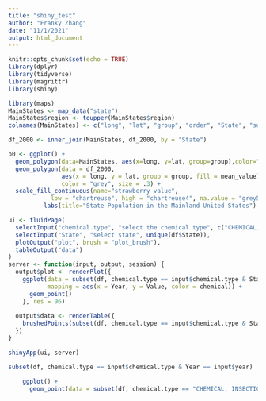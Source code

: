 ```yaml
---
title: "shiny_test"
author: "Franky Zhang"
date: "11/1/2021"
output: html_document
---
```


```r
knitr::opts_chunk$set(echo = TRUE)
library(dplyr)
library(tidyverse)
library(magrittr)
library(shiny)
```



```r
library(maps)
MainStates <- map_data("state")
MainStates$region <- toupper(MainStates$region)
colnames(MainStates) <- c("long", "lat", "group", "order", "State", "subregion")

df_2000 <- inner_join(MainStates, df_2000, by = "State")

p0 <- ggplot() + 
  geom_polygon(data=MainStates, aes(x=long, y=lat, group=group),color="black", fill="seashell1", size = .3) + 
  geom_polygon(data = df_2000, 
               aes(x = long, y = lat, group = group, fill = mean_value), 
               color = "grey", size = .3) + 
  scale_fill_continuous(name="strawberry value", 
            low = "chartreuse", high = "chartreuse4", na.value = "grey50") +
          labs(title="State Population in the Mainland United States")
```


```r
ui <- fluidPage(
  selectInput("chemical.type", "select the chemical type", c("CHEMICAL, INSECTICIDE", "CHEMICAL, FUNGICIDE")),
  selectInput("State", "select state", unique(df$State)),
  plotOutput("plot", brush = "plot_brush"),
  tableOutput("data")
)
server <- function(input, output, session) {
  output$plot <- renderPlot({
    ggplot(data = subset(df, chemical.type == input$chemical.type & State == input$State),
           mapping = aes(x = Year, y = Value, color = chemical)) + 
      geom_point()
    }, res = 96)
  
  output$data <- renderTable({
    brushedPoints(subset(df, chemical.type == input$chemical.type & State == input$State), input$plot_brush)
  })
}

shinyApp(ui, server)

```



```r
subset(df, chemical.type == input$chemical.type & Year == input$year)

    ggplot() + 
      geom_point(data = subset(df, chemical.type == "CHEMICAL, INSECTICIDE"), mapping = aes(Year, Value, color = chemical)) 

```













